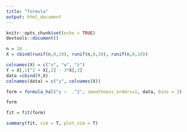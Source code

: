 ```yaml
---
title: "formula"
output: html_document
---
```


```r
knitr::opts_chunk$set(echo = TRUE)
devtools::document()

```




```r
n = 10
X = cbind(runif(n,0,10), runif(n,0,10), runif(n,0,10))

colnames(X) = c("x", "w", "z")
Y = X[,1]^2 + X[,2] - 3*X[,3]
data =cbind(Y,X)
colnames(data) = c("y", colnames(X))
```


```r
form = formula_hal("y ~  .^2", smoothness_orders=1, data, bins = 3)

form


```





```r

fit = fit(form)

summary(fit, vim = T, plot_vim = T)
```









